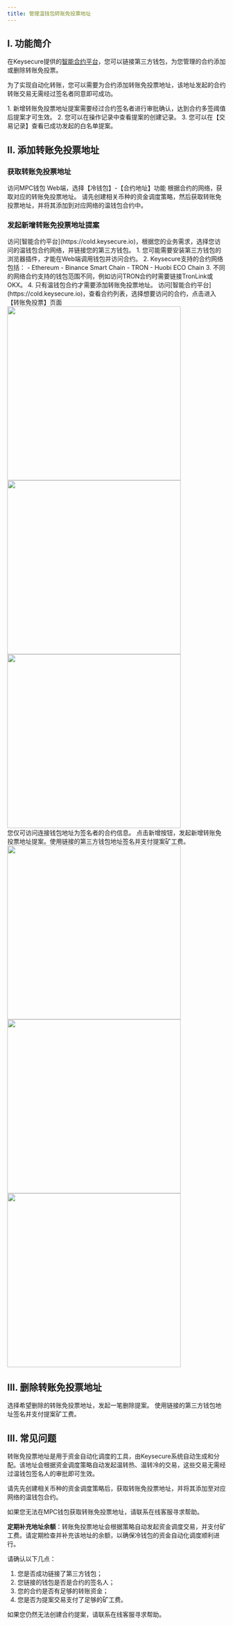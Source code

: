 ```yaml
---
title: 管理温钱包转账免投票地址
---
```


## I. 功能简介

在Keysecure提供的[智能合约平台](https://cold.keysecure.io)，您可以链接第三方钱包，为您管理的合约添加或删除转账免投票。

为了实现自动化转账，您可以需要为合约添加转账免投票地址，该地址发起的合约转账交易无需经过签名者同意即可成功。


<Tip>
1. 新增转账免投票地址提案需要经过合约签名者进行审批确认，达到合约多签阈值后提案才可生效。
2. 您可以在操作记录中查看提案的创建记录。
3. 您可以在【交易记录】查看已成功发起的白名单提案。
</Tip>

## II. 添加转账免投票地址

### 获取转账免投票地址

<Steps>
<Step title="登陆MPC Web端">
    访问MPC钱包 Web端，选择【冷钱包】-【合约地址】功能
</Step>
<Step title="选择合约对应网络，获取地址">
    根据合约的网络，获取对应的转账免投票地址。

<Tip>
请先创建相关币种的资金调度策略，然后获取转账免投票地址，并将其添加到对应网络的温钱包合约中。
</Tip>

</Step>

</Steps>




### 发起新增转账免投票地址提案

<Steps>
<Step title="选择网络并连接钱包">
    访问[智能合约平台](https://cold.keysecure.io)，根据您的业务需求，选择您访问的温钱包合约网络，并链接您的第三方钱包。
<Tip>
1. 您可能需要安装第三方钱包的浏览器插件，才能在Web端调用钱包并访问合约。
2. Keysecure支持的合约网络包括：
   - Ethereum
   - Binance Smart Chain
   - TRON
   - Huobi ECO Chain
3. 不同的网络合约支持的钱包范围不同，例如访问TRON合约时需要链接TronLink或OKX。
4. 只有温钱包合约才需要添加转账免投票地址。
</Tip>





</Step>
<Step title="选择合约">
 访问[智能合约平台](https://cold.keysecure.io)，查看合约列表，选择想要访问的合约，点击进入【转账免投票】页面

<div className="w-full flex items-center justify-center">
    <CardGroup cols={3}>
    <img src="/images/user-guide/contractweb1cn.png" width="400"/>
    <img src="/images/user-guide/contractweb2cn.png" width="400"/>
    <img src="/images/user-guide/contractweb3cn.png" width="400"/>
    </CardGroup>
</div>


<Tip>
您仅可访问连接钱包地址为签名者的合约信息。
</Tip>

</Step>
<Step title="新增转账免投票地址">
    点击新增按钮，发起新增转账免投票地址提案。使用链接的第三方钱包地址签名并支付提案矿工费。

<div className="w-full flex items-center justify-center">
    <CardGroup cols={3}>
    <img src="/images/user-guide/contractweb19cn.png" width="400"/>
    <img src="/images/user-guide/contractweb20cn.png" width="400"/>
    <img src="/images/user-guide/contractweb21cn.png" width="400"/>
    </CardGroup>
</div>




</Step>
</Steps>



## III. 删除转账免投票地址
<Steps>
<Step title="选择转账免投票地址">
   选择希望删除的转账免投票地址，发起一笔删除提案。

</Step>
<Step title="确认提案信息并签名">
 使用链接的第三方钱包地址签名并支付提案矿工费。

</Step>

</Steps>



##  III. 常见问题

<Accordion title="什么是转账免投票地址？">
转账免投票地址是用于资金自动化调度的工具，由Keysecure系统自动生成和分配。该地址会根据资金调度策略自动发起温转热、温转冷的交易，这些交易无需经过温钱包签名人的审批即可生效。

请先先创建相关币种的资金调度策略后，获取转账免投票地址，并将其添加至对应网络的温钱包合约。

如果您无法在MPC钱包获取转账免投票地址，请联系在线客服寻求帮助。
</Accordion>


<Accordion title="如何管理转账免投票地址？">

**定期补充地址余额**：转账免投票地址会根据策略自动发起资金调度交易，并支付矿工费。请定期检查并补充该地址的余额，以确保冷钱包的资金自动化调度顺利进行。

</Accordion>

<Accordion title="为什么我无法修改转账免投票地址？">
请确认以下几点：

1. 您是否成功链接了第三方钱包；
2. 您链接的钱包是否是合约的签名人；
3. 您的合约是否有足够的转账资金；
4. 您是否为提案交易支付了足够的矿工费。

如果您仍然无法创建合约提案，请联系在线客服寻求帮助。
</Accordion>


